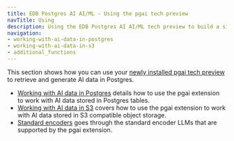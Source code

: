 ```yaml
---
title: EDB Postgres AI AI/ML - Using the pgai tech preview
navTitle: Using
description: Using the EDB Postgres AI AI/ML tech preview to build a simple retrieval augmented generation (RAG) application in Postgres.
navigation:
- working-with-ai-data-in-postgres
- working-with-ai-data-in-s3
- additional_functions
---
```


This section shows how you can use your [newly installed pgai tech preview](../install-tech-preview/) to retrieve and generate AI data in Postgres.

* [Working with AI data in Postgres](working-with-ai-data-in-postgres) details how to use the pgai extension to work with AI data stored in Postgres tables.
* [Working with AI data in S3](working-with-ai-data-in-S3/) covers how to use the pgai extension to work with AI data stored in S3 compatible object storage.
* [Standard encoders](additional_functions/#supported-encoders) goes through the standard encoder LLMs that are supported by the pgai extension.

